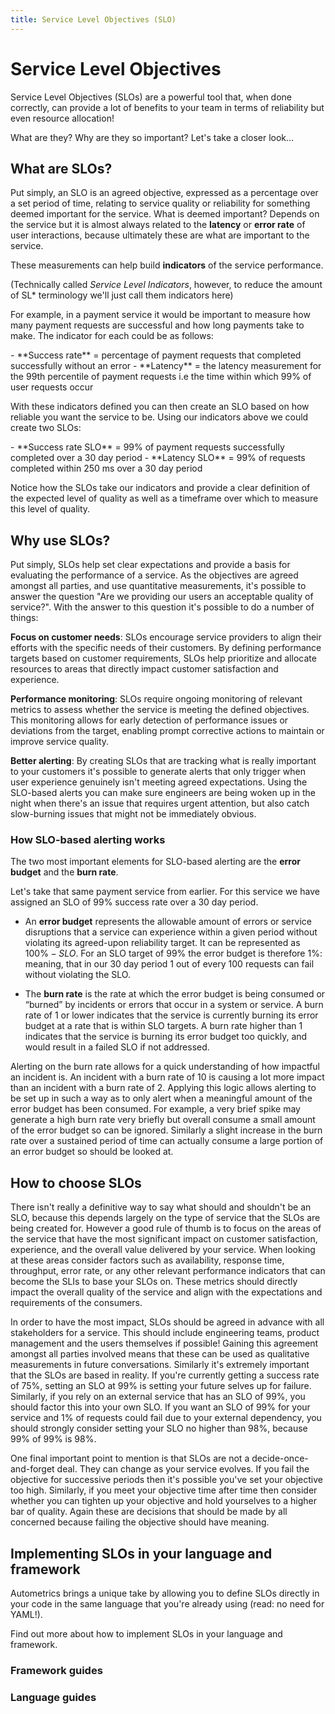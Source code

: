 ```yaml
---
title: Service Level Objectives (SLO)
---
```



# Service Level Objectives

Service Level Objectives (SLOs) are a powerful tool that, when done correctly, can provide a lot of benefits to your team in terms of reliability but even resource allocation! 

What are they? Why are they so important? Let's take a closer look…

## What are SLOs?

Put simply, an SLO is an agreed objective, expressed as a percentage over a set period of time, relating to service quality or reliability for something deemed important for the service. What is deemed important? Depends on the service but it is almost always related to the **latency** or **error rate** of user interactions, because ultimately these are what are important to the service. 

These measurements can help build **indicators** of the service performance.

(Technically called *Service Level Indicators*, however, to reduce the amount of SL* terminology we'll just call them indicators here)

For example, in a payment service it would be important to measure how many payment requests are successful and how long payments take to make. The indicator for each could be as follows: 

<Callout type="info">
- **Success rate** = percentage of payment requests that completed successfully without an error
- **Latency** = the latency measurement for the 99th percentile of payment requests i.e the time within which 99% of user requests occur
</Callout>

With these indicators defined you can then create an SLO based on how reliable you want the service to be. Using our indicators above we could create two SLOs:

<Callout type="info">
- **Success rate SLO** = 99% of payment requests successfully completed over a 30 day period
- **Latency SLO** = 99% of requests completed within 250 ms over a 30 day period
</Callout>

Notice how the SLOs take our indicators and provide a clear definition of the expected level of quality as well as a timeframe over which to measure this level of quality. 

## Why use SLOs?

Put simply, SLOs help set clear expectations and provide a basis for evaluating the performance of a service. As the objectives are agreed amongst all parties, and use quantitative measurements, it's possible to answer the question  "Are we providing our users an acceptable quality of service?". With the answer to this question it's possible to do a number of things:

**Focus on customer needs**: SLOs encourage service providers to align their efforts with the specific needs of their customers. By defining performance targets based on customer requirements, SLOs help prioritize and allocate resources to areas that directly impact customer satisfaction and experience.

**Performance monitoring**: SLOs require ongoing monitoring of relevant metrics to assess whether the service is meeting the defined objectives. This monitoring allows for early detection of performance issues or deviations from the target, enabling prompt corrective actions to maintain or improve service quality. 

**Better alerting**: By creating SLOs that are tracking what is really important to your customers it's possible to generate alerts that only trigger when user experience genuinely isn't meeting agreed expectations. Using the SLO-based alerts you can make sure engineers are being woken up in the night when there's an issue that requires urgent attention, but also catch slow-burning issues that might not be immediately obvious. 

### How SLO-based alerting works

The two most important elements for SLO-based alerting are the **error budget** and the **burn rate**.

Let's take that same payment service from earlier. For this service we have assigned an SLO of 99% success rate over a 30 day period.

 - An **error budget** represents the allowable amount of errors or service disruptions that a service can experience within a given period without violating its agreed-upon reliability target. It can be represented as $100\% - SLO$. For an SLO target of 99% the error budget is therefore 1%: meaning, that in our 30 day period 1 out of every 100 requests can fail without violating the SLO.

- The **burn rate** is the rate at which the error budget is being consumed or “burned” by incidents or errors that occur in a system or service. A burn rate of 1 or lower indicates that the service is currently burning its error budget at a rate that is within SLO targets. A burn rate higher than 1 indicates that the service is burning its error budget too quickly, and would result in a failed SLO if not addressed.

Alerting on the burn rate allows for a quick understanding of how impactful an incident is. An incident with a burn rate of 10 is causing a lot more impact than an incident with a burn rate of 2. Applying this logic allows alerting to be set up in such a way as to only alert when a meaningful amount of the error budget has been consumed. For example, a very brief spike may generate a high burn rate very briefly but overall consume a small amount of the error budget so can be ignored. Similarly a slight increase in the burn rate over a sustained period of time can actually consume a large portion of an error budget so should be looked at.

## How to choose SLOs

There isn't really a definitive way to say what should and shouldn't be an SLO, because this depends largely on the type of service that the SLOs are being created for. However a good rule of thumb is to focus on the areas of the service that have the most significant impact on customer satisfaction, experience, and the overall value delivered by your service. When looking at these areas consider factors such as availability, response time, throughput, error rate, or any other relevant performance indicators that can become the SLIs to base your SLOs on. These metrics should directly impact the overall quality of the service and align with the expectations and requirements of the consumers. 

In order to have the most impact, SLOs should be agreed in advance with all stakeholders for a service. This should include engineering teams, product management and the users themselves if possible! Gaining this agreement amongst all parties involved means that these can be used as qualitative measurements in future conversations. Similarly it's extremely important that the SLOs are based in reality. If you're currently getting a success rate of 75%, setting an SLO at 99% is setting your future selves up for failure. Similarly, if you rely on an external service that has an SLO of 99%, you should factor this into your own SLO. If you want an SLO of 99% for your service and 1% of requests could fail due to your external dependency, you should strongly consider setting your SLO no higher than 98%, because 99% of 99% is 98%. 

One final important point to mention is that SLOs are not a decide-once-and-forget deal. They can change as your service evolves. If you fail the objective for successive periods then it's possible you've set your objective too high. Similarly, if you meet your objective time after time then consider whether you can tighten up your objective and hold yourselves to a higher bar of quality. Again these are decisions that should be made by all concerned because failing the objective should have meaning. 

## Implementing SLOs in your language and framework

Autometrics brings a unique take by allowing you to define SLOs directly in your code in the same language that you're already using (read: no need for YAML!).

Find out more about how to implement SLOs in your language and framework.

### Framework guides

<Cards num={2}>
	<Card arrow title="Setting up SLOs in an Express (NodeJS) service" href="/typescript/setting-up-slos-in-express"/>
	<Card arrow title="Setting up SLOs in a FastAPI service" href="/python/setting-up-slos-in-fastapi"/>
</Cards>

### Language guides

<Cards num={4}>
	<Card arrow title="Rust" href="/rust/adding-alerts-and-slos"/>
	<Card arrow title="TypeScript" href="/typescript/adding-alerts-and-slos"/>
	<Card arrow title="Python" href="/python/adding-alerts-and-slos"/>
	<Card arrow title="Go" href="/go/adding-alerts-and-slos"/>
</Cards>
